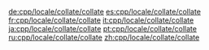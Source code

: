 {{cpp/locale/facet/constructor|collate}}

[[de:cpp/locale/collate/collate]]
[[es:cpp/locale/collate/collate]]
[[fr:cpp/locale/collate/collate]]
[[it:cpp/locale/collate/collate]]
[[ja:cpp/locale/collate/collate]]
[[pt:cpp/locale/collate/collate]]
[[ru:cpp/locale/collate/collate]]
[[zh:cpp/locale/collate/collate]]